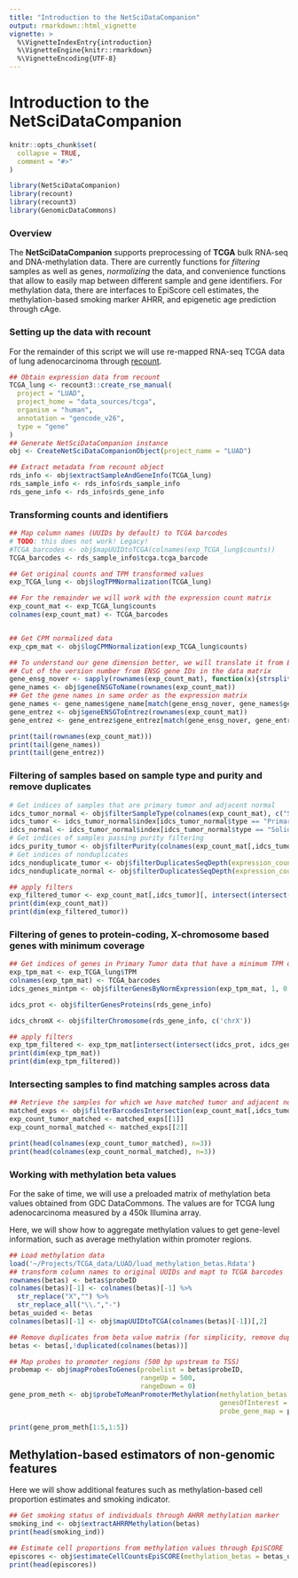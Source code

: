 ```yaml
---
title: "Introduction to the NetSciDataCompanion"
output: rmarkdown::html_vignette
vignette: >
  %\VignetteIndexEntry{introduction}
  %\VignetteEngine{knitr::rmarkdown}
  %\VignetteEncoding{UTF-8}
---
```


# Introduction to the NetSciDataCompanion

```r
knitr::opts_chunk$set(
  collapse = TRUE,
  comment = "#>"
)
```

```r
library(NetSciDataCompanion)
library(recount)
library(recount3)
library(GenomicDataCommons)
```


### Overview

The **NetSciDataCompanion** supports preprocessing of **TCGA** bulk RNA-seq and DNA-methylation data.
There are currently functions for *filtering* samples as well as genes, *normalizing* the data, and convenience functions that allow to easily map between different sample and gene identifiers.
For methylation data, there are interfaces to EpiScore cell estimates, the methylation-based smoking marker AHRR, and epigenetic age prediction through cAge.


### Setting up the data with recount

For the remainder of this script we will use re-mapped RNA-seq TCGA data of lung adenocarcinoma through [recount](https://rna.recount.bio).

```r
## Obtain expression data from recount
TCGA_lung <- recount3::create_rse_manual(
  project = "LUAD",
  project_home = "data_sources/tcga",
  organism = "human",
  annotation = "gencode_v26",
  type = "gene"
)
## Generate NetSciDataCompanion instance
obj <- CreateNetSciDataCompanionObject(project_name = "LUAD")

## Extract metadata from recount object
rds_info <- obj$extractSampleAndGeneInfo(TCGA_lung)
rds_sample_info <- rds_info$rds_sample_info
rds_gene_info <- rds_info$rds_gene_info
```


### Transforming counts and identifiers

```r
## Map column names (UUIDs by default) to TCGA barcodes
# TODO: this does not work! Legacy!
#TCGA_barcodes <- obj$mapUUIDtoTCGA(colnames(exp_TCGA_lung$counts))
TCGA_barcodes <- rds_sample_info$tcga.tcga_barcode

## Get original counts and TPM transformed values
exp_TCGA_lung <- obj$logTPMNormalization(TCGA_lung)

## For the remainder we will work with the expression count matrix
exp_count_mat <- exp_TCGA_lung$counts
colnames(exp_count_mat) <- TCGA_barcodes


## Get CPM normalized data
exp_cpm_mat <- obj$logCPMNormalization(exp_TCGA_lung$counts)

## To understand our gene dimension better, we will translate it from ENSG (the default) to other common IDs
## Cut of the version number from ENSG gene IDs in the data matrix
gene_ensg_nover <- sapply(rownames(exp_count_mat), function(x){strsplit(x, '.', fixed=T)[[1]][1]})
gene_names <- obj$geneENSGToName(rownames(exp_count_mat))
## Get the gene names in same order as the expression matrix
gene_names <- gene_names$gene_name[match(gene_ensg_nover, gene_names$gene_id_no_ver)]
gene_entrez <- obj$geneENSGToEntrez(rownames(exp_count_mat))
gene_entrez <- gene_entrez$gene_entrez[match(gene_ensg_nover, gene_entrez$gene_id_no_ver)]

print(tail(rownames(exp_count_mat)))
print(tail(gene_names))
print(tail(gene_entrez))
```

### Filtering of samples based on sample type and purity and remove duplicates

```r
# Get indices of samples that are primary tumor and adjacent normal
idcs_tumor_normal <- obj$filterSampleType(colnames(exp_count_mat), c("Solid Tissue Normal", "Primary Tumor"), rds_sample_info)
idcs_tumor <- idcs_tumor_normal$index[idcs_tumor_normal$type == "Primary Tumor"]
idcs_normal <- idcs_tumor_normal$index[idcs_tumor_normal$type == "Solid Tissue Normal"]
# Get indices of samples passing purity filtering
idcs_purity_tumor <- obj$filterPurity(colnames(exp_count_mat[,idcs_tumor]))
# Get indices of nonduplicates
idcs_nonduplicate_tumor <- obj$filterDuplicatesSeqDepth(expression_count_matrix = exp_count_mat[,idcs_tumor])
idcs_nonduplicate_normal <- obj$filterDuplicatesSeqDepth(expression_count_matrix = exp_count_mat[,idcs_normal])

## apply filters
exp_filtered_tumor <- exp_count_mat[,idcs_tumor][, intersect(intersect(idcs_nonduplicate_tumor, idcs_purity_tumor), idcs_nonduplicate_tumor)]
print(dim(exp_count_mat))
print(dim(exp_filtered_tumor))
```


### Filtering of genes to protein-coding, X-chromosome based genes with minimum coverage

```r
## Get indices of genes in Primary Tumor data that have a minimum TPM of 1 in at least half the samples
exp_tpm_mat <- exp_TCGA_lung$TPM
colnames(exp_tpm_mat) <- TCGA_barcodes
idcs_genes_mintpm <- obj$filterGenesByNormExpression(exp_tpm_mat, 1, 0.5)

idcs_prot <- obj$filterGenesProteins(rds_gene_info)

idcs_chromX <- obj$filterChromosome(rds_gene_info, c('chrX'))

## apply filters
exp_tpm_filtered <- exp_tpm_mat[intersect(intersect(idcs_prot, idcs_genes_mintpm), idcs_chromX),]
print(dim(exp_tpm_mat))
print(dim(exp_tpm_filtered))
```


### Intersecting samples to find matching samples across data

```r
## Retrieve the samples for which we have matched tumor and adjacent normal data
matched_exps <- obj$filterBarcodesIntersection(exp_count_mat[,idcs_tumor], exp_count_mat[,idcs_normal])
exp_count_tumor_matched <- matched_exps[[1]]
exp_count_normal_matched <- matched_exps[[2]]

print(head(colnames(exp_count_tumor_matched), n=3))
print(head(colnames(exp_count_normal_matched), n=3))

```


### Working with methylation beta values

For the sake of time, we will use a preloaded matrix of methylation beta values obtained from GDC DataCommons. The values are for TCGA lung adenocarcinoma measured by a 450k Illumina array.

Here, we will show how to aggregate methylation values to get gene-level information, such as average methylation within promoter regions.

```r
## Load methylation data
load('~/Projects/TCGA_data/LUAD/luad_methylation_betas.Rdata')
## transform column names to original UUIDs and mapt to TCGA barcodes
rownames(betas) <- betas$probeID
colnames(betas)[-1] <- colnames(betas)[-1] %>%
  str_replace("X","") %>%
  str_replace_all("\\.","-")
betas_uuided <- betas
colnames(betas)[-1] <- obj$mapUUIDtoTCGA(colnames(betas)[-1])[,2]

## Remove duplicates from beta value matrix (for simplicity, remove duplicates 'at random')
betas <- betas[,!duplicated(colnames(betas))]

## Map probes to promoter regions (500 bp upstream to TSS)
probemap <- obj$mapProbesToGenes(probelist = betas$probeID,
                                 rangeUp = 500,
                                 rangeDown = 0)
gene_prom_meth <- obj$probeToMeanPromoterMethylation(methylation_betas = betas,
                                                     genesOfInterest = gene_names[intersect(idcs_prot, idcs_genes_mintpm)],
                                                     probe_gene_map = probemap)

print(gene_prom_meth[1:5,1:5])

```


## Methylation-based estimators of non-genomic features

Here we will show additional features such as methylation-based cell proportion estimates and smoking indicator.

```r
## Get smoking status of individuals through AHRR methylation marker
smoking_ind <- obj$extractAHRRMethylation(betas)
print(head(smoking_ind))

## Estimate cell proportions from methylation values through EpiSCORE
episcores <- obj$estimateCellCountsEpiSCORE(methylation_betas = betas_uuided, tissue = 'Lung')
print(head(episcores))
```



